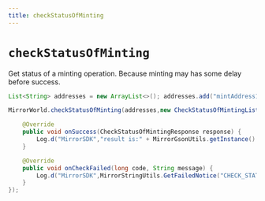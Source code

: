 ```yaml
---
title: checkStatusOfMinting
---
```


# `checkStatusOfMinting`
Get status of a minting operation. Because minting may has some delay before success.

```java
List<String> addresses = new ArrayList<>(); addresses.add("mintAddress1"); addresses.add("mintAddress2");

MirrorWorld.checkStatusOfMinting(addresses,new CheckStatusOfMintingListener() {

    @Override
    public void onSuccess(CheckStatusOfMintingResponse response) {
        Log.d("MirrorSDK","result is:" + MirrorGsonUtils.getInstance().toJson(response));
    }

    @Override
    public void onCheckFailed(long code, String message) {
        Log.d("MirrorSDK",MirrorStringUtils.GetFailedNotice("CHECK_STATUS_OFMINTING",code,message));
    }
});
```
